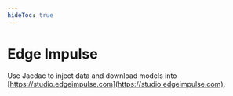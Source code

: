 ---
hideToc: true
---


# Edge Impulse

Use Jacdac to inject data and download models into [https://studio.edgeimpulse.com](https://studio.edgeimpulse.com).

<EdgeImpulse />